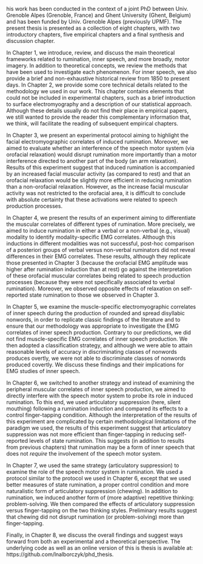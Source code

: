 \chapter*{Preface}

\initial{T}his work has been conducted in the context of a joint PhD between Univ. Grenoble Alpes (Grenoble, France) and Ghent University (Ghent, Belgium) and has been funded by Univ. Grenoble Alpes (previously UPMF). The present thesis is presented as a collection of eight chapters, with two introductory chapters, five empirical chapters and a final synthesis and discussion chapter.

In Chapter 1, we introduce, review, and discuss the main theoretical frameworks related to rumination, inner speech, and more broadly, motor imagery. In addition to theoretical concepts, we review the methods that have been used to investigate each phenomenon. For inner speech, we also provide a brief and non-exhaustive historical review from 1850 to present days. In Chapter 2, we provide some core technical details related to the methodology we used in our work. This chapter contains elements that could not be included in experimental chapters, such as a brief introduction to surface electromyography and a description of our statistical approach. Although these details usually do not find their place in empirical papers, we still wanted to provide the reader this complementary information that, we think, will facilitate the reading of subsequent empirical chapters.

In Chapter 3, we present an experimental protocol aiming to highlight the facial electromyographic correlates of induced rumination. Moreover, we aimed to evaluate whether an interference of the speech motor system (via orofacial relaxation) would disrupt rumination more importantly than a motor interference directed to another part of the body (an arm relaxation). Results of this experiment suggest that induced rumination is accompanied by an increased facial muscular activity (as compared to rest) and that an orofacial relaxation would be slightly more efficient in reducing rumination than a non-orofacial relaxation. However, as the increase facial muscular activity was not restricted to the orofacial area, it is difficult to conclude with absolute certainty that these activations were related to speech production processes.

In Chapter 4, we present the results of an experiment aiming to differentiate the muscular correlates of different types of rumination. More precisely, we aimed to induce rumination in either a verbal or a non-verbal (e.g., visual) modality to identify modality-specific EMG correlates. Although this inductions in different modalities was not successful, post-hoc comparison of a posteriori groups of verbal versus non-verbal ruminators did not reveal differences in their EMG correlates. These results, although they replicate those presented in Chapter 3 (because the orofacial EMG amplitude was higher after rumination induction than at rest) go against the interpretation of these orofacial muscular correlates being related to speech production processes (because they were not specifically associated to verbal rumination). Moreover, we observed opposite effects of relaxation on self-reported state rumination to those we observed in Chapter 3.

In Chapter 5, we examine the muscle-specific electromyographic correlates of inner speech during the production of rounded and spread disyllabic nonwords, in order to replicate classic findings of the literature and to ensure that our methodology was appropriate to investigate the EMG correlates of inner speech production. Contrary to our predictions, we did not find muscle-specific EMG correlates of inner speech production. We then adopted a classification strategy, and although we were able to attain reasonable levels of accuracy in discriminating classes of nonwords produces overtly, we were not able to discriminate classes of nonwords produced covertly. We discuss these findings and their implications for EMG studies of inner speech.

In Chapter 6, we switched to another strategy and instead of examining the peripheral muscular correlates of inner speech production, we aimed to directly interfere with the speech motor system to probe its role in induced rumination. To this end, we used articulatory suppression (here, silent mouthing) following a rumination induction and compared its effects to a control finger-tapping condition. Although the interpretation of the results of this experiment are complicated by certain methodological limitations of the paradigm we used, the results of this experiment suggest that articulatory suppression was not more efficient than finger-tapping in reducing self-reported levels of state rumination. This suggests (in addition to results from previous chapters) that rumination may be a form of inner speech that does not *require* the involvement of the speech motor system.

In Chapter 7, we used the same strategy (articulatory suppression) to examine the role of the speech motor system in rumination. We used a protocol similar to the protocol we used in Chapter 6, except that we used better measures of state rumination, a proper control condition and more naturalistic form of articulatory suppression (chewing). In addition to rumination, we induced another form of (more adaptive) repetitive thinking: problem-solving. We then compared the effects of articulatory suppression versus finger-tapping on the two thinking styles. Preliminary results suggest that chewing did not disrupt rumination (or problem-solving) more than finger-tapping.

Finally, in Chapter 8, we discuss the overall findings and suggest ways forward from both an experimental and a theoretical perspective. The underlying code as well as an online version of this is thesis is available at: https://github.com/lnalborczyk/phd_thesis.

\newpage
\blankpage
